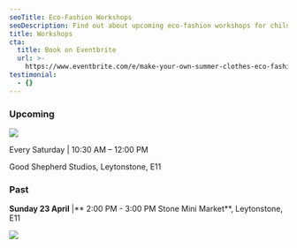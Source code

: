 ```yaml
---
seoTitle: Eco-Fashion Workshops
seoDescription: Find out about upcoming eco-fashion workshops for children in East London.
title: Workshops
cta:
  title: Book on Eventbrite
  url: >-
    https://www.eventbrite.com/e/make-your-own-summer-clothes-eco-fashion-kids-workshop-tickets-1309797572799
testimonial:
  - {}
---
```


### Upcoming

![](/9.png)

Every Saturday | 10:30 AM – 12:00 PM

Good Shepherd Studios, Leytonstone, E11

<ButtonComponent url="https://www.eventbrite.com/e/eco-fashion-kids-workshop-tickets-1331503626189" label="Book on Eventbrite" />

### Past

**Sunday 23 April** |** 2:00 PM - 3:00 PM Stone Mini Market**, Leytonstone, E11

![](</Blog IMG internal-3.webp>)
